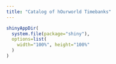 ```yaml
---
title: "Catalog of hOurworld Timebanks"
---
```

```r
shinyAppDir(
  system.file(package="shiny"),
  options=list(
    width="100%", height="100%"
  )
)
```
